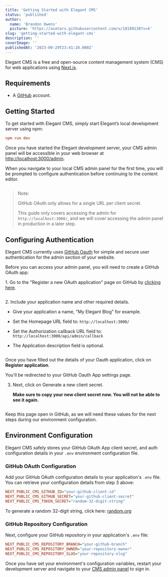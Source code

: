 ```yaml
---
title: 'Getting Started with Elegant CMS'
status: 'published'
author:
  name: 'Brandon Owens'
  picture: 'https://avatars.githubusercontent.com/u/10189130?v=4'
slug: 'getting-started-with-elegant-cms'
description: ''
coverImage: ''
publishedAt: '2023-09-29T23:41:28.000Z'
---
```


Elegant CMS is a free and open-source content management system (CMS) for web applications using [Next.js](https://nextjs.org/).

## Requirements

- A [GitHub](https://github.com/) account.

## Getting Started

To get started with Elegant CMS, simply start Elegant’s local development server using npm:

```ini
npm run dev
```

Once you have started the Elegant development server, your CMS admin panel will be accessible in your web browser at [http://localhost:3000/admin](http://localhost:3000/admin).

When you navigate to your local CMS admin panel for the first time, you will be prompted to configure authentication before continuing to the content editor.



<div class="my-8 shadow-xl"><img class="rounded-xl" src="/images/270824164-df66a8e1-c8a8-4eed-a8e9-1b5fb554d24c-Y5MT.png" alt=""></div>



> Note:
> 
> GitHub OAuth only allows for a single URL per client secret.
> 
> This guide only covers accessing the admin for `http://localhost:3000/`, and we will cover accessing the admin panel in production in a later step.

## Configuring Authentication

Elegant CMS currently uses [GitHub Oauth](https://docs.github.com/en/apps/oauth-apps) for simple and secure user authentication for the admin section of your website.

Before you can access your admin panel, you will need to create a GitHub OAuth app:

1\. Go to the "Register a new OAuth application" page on GitHub by [clicking here](https://github.com/settings/applications/new).



<div class="my-8 shadow-xl"><img class="rounded-xl" src="/images/269766435-13525d21-0b88-4132-873d-14c75ba5c09c-M0OD.png" alt=""></div>



2\. Include your application name and other required details.

- Give your application a name, "My Elegant Blog" for example.

- Set the Homepage URL field to: `http://localhost:3000/`

- Set the Authorization callback URL field to: `http://localhost:3000/api/admin/callback`

- The Application description field is optional.



<div class="my-8 shadow-xl"><img class="rounded-xl" src="/images/269766435-13525d21-0b88-4132-873d-14c75ba5c09c--1--M2Mz.png" alt=""></div>



Once you have filled out the details of your Oauth application, click on **Register application**.

You'll be redirected to your GitHub Oauth App settings page.

3. Next, click on Generate a new client secret.

    **Make sure to copy your new client secret now. You will not be able to see it again.**



<div class="my-8 shadow-xl"><img class="rounded-xl" src="/images/269767514-a89c114b-bbdb-4f22-910c-8d4d879997ec-gwNT.png" alt=""></div>



Keep this page open in GitHub, as we will need these values for the next steps during our environment configuration.

## Environment Configuration

Elegant CMS safely stores your GitHub OAuth App client secret, and auth configuration details in your `.env` environment configuration file.

### GitHub OAuth Configuration

Add your GitHub OAuth configuration details to your application's `.env` file. You can retrieve your configuration details from step 3 above:

```ini
NEXT_PUBLIC_CMS_GITHUB_ID="your-github-client-id"
NEXT_PUBLIC_CMS_GITHUB_SECRET="your-github-client-secret"
NEXT_PUBLIC_CMS_TOKEN_SECRET="random-32-digit-string"
```

To generate a random 32-digit string, click here: [random.org](https://www.random.org/strings/?num=1&len=32&digits=on&upperalpha=on&loweralpha=on&unique=on&format=html&rnd=new)

### GitHub Repository Configuration

Next, configure your GitHub repository in your application's `.env` file:

```ini
NEXT_PUBLIC_CMS_REPOSITORY_BRANCH="your-github-branch"
NEXT_PUBLIC_CMS_REPOSITORY_OWNER="your-repository-owner"
NEXT_PUBLIC_CMS_REPOSITORY_SLUG="your-repository-slug"
```



Once you have set your environment's configuration variables, restart your development server and navigate to your [CMS admin panel](http://localhost:3000/admin) to sign in.



<div class="my-8 shadow-xl"><img class="rounded-xl" src="/images/269804560-a04b2d39-59fd-4a66-a752-23d3d4f37ba9-M3MD.png" alt=""></div>



